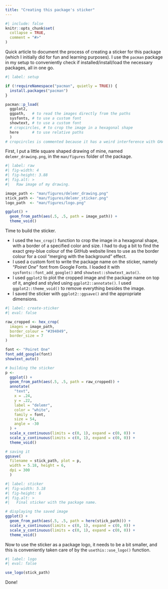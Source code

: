 ```yaml
---
title: "Creating this package's sticker"
---
```


```r
#| include: false
knitr::opts_chunk$set(
  collapse = TRUE,
  comment = "#>"
)
```

Quick article to document the process of creating a sticker for this package (which I initially did for fun and learning purposes). I use the `pacman` package in my setup to conveniently check if installed/install/load the necessary packages, all in one go.

```r
#| label: setup

if (!requireNamespace("pacman", quietly = TRUE)) {
  install.packages("pacman")
}

pacman::p_load(
  ggplot2, 
  ggpath,   # to read the images directly from the paths
  sysfonts, # to use a custom font
  showtext, # to use a custom font
  # cropcircles, # to crop the image in a hexagonal shape
  here      # to use relative paths
  )
# cropcircles is commented because it has a weird interference with GHA
```

First, I put a little square shaped drawing of mine, named `delemr_drawing.png`, 
in the `man/figures` folder of the package. 

```r
#| label: raw
#| fig-width: 4
#| fig-height: 3.88
#| fig.alt: >
#|   Raw image of my drawing.

image_path <- "man/figures/delemr_drawing.png"
stick_path <- "man/figures/delemr_sticker.png"
logo_path  <- "man/figures/logo.png"

ggplot() + 
  geom_from_path(aes(.5, .5, path = image_path)) +
  theme_void()
```

Time to build the sticker. 

- I used the `hex_crop()` function to crop the image in a hexagonal shape, 
with a border of a specified color and size. 
I had to dug a bit to find the exact grey-blue colour of the GitHub website lines to use as the border colour for a cool "merging with the background" effect.
- I used a custom font to write the package name on the sticker, 
namely "*Poiret One*" font from Google Fonts. 
I loaded it with `sysfonts::font_add_google()` and `showtext::showtext_auto()`.
- I used `ggplot2` to plot the cropped image and the package name on top of it, 
angled and styled using `ggplot2::annotate()`. 
I used `ggplot2::theme_void()` to remove everything besides the image.
- I saved the sticker with `ggplot2::ggsave()` and the appropriate dimensions.

```r
#| label: create-sticker
#| eval: false

raw_cropped <- hex_crop(
  images = image_path,
  border_colour = "#394049",
  border_size = 7
)

font <- "Poiret One" 
font_add_google(font)
showtext_auto()

# building the sticker
p <- 
  ggplot() + 
  geom_from_path(aes(.5, .5, path = raw_cropped)) +
  annotate(
    "text",
    x = .24,
    y = .22,
    label = "delemr",
    color = "white",
    family = font,
    size = 54,
    angle = -30
  ) +
  scale_x_continuous(limits = c(0, 1), expand = c(0, 0)) +
  scale_y_continuous(limits = c(0, 1), expand = c(0, 0)) +
  theme_void()

# saving it
ggsave(
  filename = stick_path, plot = p,
  width = 5.18, height = 6,
  dpi = 300
  )
```

```r
#| label: sticker
#| fig-width: 5.18
#| fig-height: 6
#| fig.alt: >
#|   Final sticker with the package name.

# displaying the saved image
ggplot() + 
  geom_from_path(aes(.5, .5, path = here(stick_path))) +
  scale_x_continuous(limits = c(0, 1), expand = c(0, 0)) +
  scale_y_continuous(limits = c(0, 1), expand = c(0, 0)) +
  theme_void()
```

Now to use the sticker as a package logo, it needs to be a bit smaller, 
and this is conveniently taken care of by the `usethis::use_logo()` function.

```r
#| label: logo
#| eval: false

use_logo(stick_path)
```

Done!
